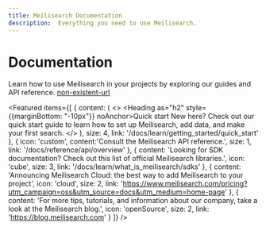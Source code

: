 ```yaml
---
title: Meilisearch Documentation
description:  Everything you need to use Meilisearch.
---
```


# Documentation

Learn how to use Meilisearch in your projects by exploring our guides and API reference.
[non-existent-url]('/learn/cookbooks/dockerr.mdx')

<Featured items={[
  {
    content: (
        <>
          <Heading as="h2" style={{marginBottom: "-10px"}} noAnchor>Quick start</Heading> New here? Check out our quick start guide to learn how to set up Meilisearch, add data, and make your first search.
        </>
      ),
    size: 4,
    link: '/docs/learn/getting_started/quick_start'
  },
  {
    icon: 'custom',
    content:'Consult the Meilisearch API reference.',
    size: 1,
    link: '/docs/reference/api/overview'
  },
  {
    content: 'Looking for SDK documentation? Check out this list of official Meilisearch libraries.',
    icon: 'cube',
    size: 3,
    link: '/docs/learn/what_is_meilisearch/sdks'
  },
  {
    content: 'Announcing Meilisearch Cloud: the best way to add Meilisearch to your project',
    icon: 'cloud',
    size: 2,
    link: 'https://www.meilisearch.com/pricing?utm_campaign=oss&utm_source=docs&utm_medium=home-page'
  },
  {
    content:
      'For more tips, tutorials, and information about our company, take a look at the Meilisearch blog.',
    icon: 'openSource',
    size: 2,
    link: 'https://blog.meilisearch.com'
  }
]} />
